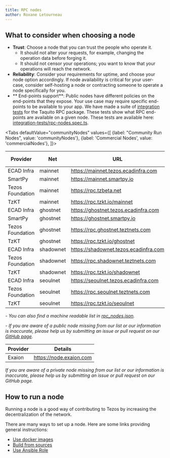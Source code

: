 ```yaml
---
title: RPC nodes
author: Roxane Letourneau
---
```



## What to consider when choosing a node

- **Trust**: Choose a node that you can trust the people who operate it.
  - It should not alter your requests, for example, changing the operation data before forging it.
  - It should not censor your operations; you want to know that your operations will reach the network.
- **Reliability**: Consider your requirements for uptime, and choose your node option accordingly. If node availability is critical for your user-case, consider self-hosting a node or contracting someone to operate a node specifically for you.
- ** End-points support**: Public nodes have different policies on the end-points that they expose. Your use case may require specific end-points to be available to your app. We have made a suite of [integration tests](rpc_nodes_integration_test.md) for the Taquito RPC package. These tests show what RPC end-points are available on a given node. These tests are available here: [integration-tests/rpc-nodes.spec.ts](https://github.com/ecadlabs/taquito/blob/master/integration-tests/rpc-nodes.spec.ts).

<Tabs
defaultValue="communityNodes"
values={[
{label: "Community Run Nodes", value: 'communityNodes'},
{label: 'Commercial Nodes', value: 'commercialNodes'},
]}>
<TabItem value="communityNodes">

<div style={{ 
  overflowX: 'auto', 
  width: '100%',
  display: 'block'
}}>

<div style={{
  minWidth: '800px'
}}>

| Provider         | Net       | URL                                   | Header                                                                        | Last Block                                                                           | Block Received                                                                      |
| ---------------- | --------- | ------------------------------------- | ----------------------------------------------------------------------------- | ------------------------------------------------------------------------------------ | ----------------------------------------------------------------------------------- |
| ECAD Infra       | mainnet   | https://mainnet.tezos.ecadinfra.com   | [Check](https://mainnet.tezos.ecadinfra.com/chains/main/blocks/head/header)   | <LastBlockLink network="mainnet" rpcUrl="https://mainnet.tezos.ecadinfra.com" />     | <ReceivedTime network="mainnet" rpcUrl="https://mainnet.tezos.ecadinfra.com" />     |
| SmartPy          | mainnet   | https://mainnet.smartpy.io            | [Check](https://mainnet.smartpy.io/chains/main/blocks/head/header)            | <LastBlockLink network="mainnet" rpcUrl="https://mainnet.smartpy.io" />              | <ReceivedTime network="mainnet" rpcUrl="https://mainnet.smartpy.io" />              |
| Tezos Foundation | mainnet   | https://rpc.tzbeta.net                | [Check](https://rpc.tzbeta.net/chains/main/blocks/head/header)                | <LastBlockLink network="mainnet" rpcUrl="https://rpc.tzbeta.net" />                  | <ReceivedTime network="mainnet" rpcUrl="https://rpc.tzbeta.net" />                  |
| TzKT             | mainnet   | https://rpc.tzkt.io/mainnet           | [Check](https://rpc.tzkt.io/mainnet/chains/main/blocks/head/header)           | <LastBlockLink network="mainnet" rpcUrl="https://rpc.tzkt.io/mainnet" />             | <ReceivedTime network="mainnet" rpcUrl="https://rpc.tzkt.io/mainnet" />             |
| ECAD Infra       | ghostnet  | https://ghostnet.tezos.ecadinfra.com  | [Check](https://ghostnet.tezos.ecadinfra.com/chains/main/blocks/head/header)  | <LastBlockLink network="ghostnet" rpcUrl="https://ghostnet.tezos.ecadinfra.com" />   | <ReceivedTime network="ghostnet" rpcUrl="https://ghostnet.tezos.ecadinfra.com" />   |
| SmartPy          | ghostnet  | https://ghostnet.smartpy.io           | [Check](https://ghostnet.smartpy.io/chains/main/blocks/head/header)           | <LastBlockLink network="ghostnet" rpcUrl="https://ghostnet.smartpy.io" />            | <ReceivedTime network="ghostnet" rpcUrl="https://ghostnet.smartpy.io" />            |
| Tezos Foundation | ghostnet  | https://rpc.ghostnet.teztnets.com     | [Check](https://rpc.ghostnet.teztnets.com/chains/main/blocks/head/header)     | <LastBlockLink network="ghostnet" rpcUrl="https://rpc.ghostnet.teztnets.com" />      | <ReceivedTime network="ghostnet" rpcUrl="https://rpc.ghostnet.teztnets.com" />      |
| TzKT             | ghostnet  | https://rpc.tzkt.io/ghostnet          | [Check](https://rpc.tzkt.io/ghostnet/chains/main/blocks/head/header)          | <LastBlockLink network="ghostnet" rpcUrl="https://rpc.tzkt.io/ghostnet" />           | <ReceivedTime network="ghostnet" rpcUrl="https://rpc.tzkt.io/ghostnet" />           |
| ECAD Infra       | shadownet | https://shadownet.tezos.ecadinfra.com | [Check](https://shadownet.tezos.ecadinfra.com/chains/main/blocks/head/header) | <LastBlockLink network="shadownet" rpcUrl="https://shadownet.tezos.ecadinfra.com" /> | <ReceivedTime network="shadownet" rpcUrl="https://shadownet.tezos.ecadinfra.com" /> |
| Tezos Foundation | shadownet | https://rpc.shadownet.teztnets.com    | [Check](https://rpc.shadownet.teztnets.com/chains/main/blocks/head/header)    | <LastBlockLink network="shadownet" rpcUrl="https://rpc.shadownet.teztnets.com" />    | <ReceivedTime network="shadownet" rpcUrl="https://rpc.shadownet.teztnets.com" />    |
| TzKT             | shadownet | https://rpc.tzkt.io/shadownet         | [Check](https://rpc.tzkt.io/shadownet/chains/main/blocks/head/header)         | <LastBlockLink network="shadownet" rpcUrl="https://rpc.tzkt.io/shadownet" />         | <ReceivedTime network="shadownet" rpcUrl="https://rpc.tzkt.io/shadownet" />         |
| ECAD Infra       | seoulnet  | https://seoulnet.tezos.ecadinfra.com  | [Check](https://seoulnet.tezos.ecadinfra.com/chains/main/blocks/head/header)  | <LastBlockLink network="seoulnet" rpcUrl="https://seoulnet.tezos.ecadinfra.com" />   | <ReceivedTime network="seoulnet" rpcUrl="https://seoulnet.tezos.ecadinfra.com" />   |
| Tezos Foundation | seoulnet  | https://rpc.seoulnet.teztnets.com     | [Check](https://rpc.seoulnet.teztnets.com/chains/main/blocks/head/header)     | <LastBlockLink network="seoulnet" rpcUrl="https://rpc.seoulnet.teztnets.com" />      | <ReceivedTime network="seoulnet" rpcUrl="https://rpc.seoulnet.teztnets.com" />      |
| TzKT             | seoulnet  | https://rpc.tzkt.io/seoulnet          | [Check](https://rpc.tzkt.io/seoulnet/chains/main/blocks/head/header)          | <LastBlockLink network="seoulnet" rpcUrl="https://rpc.tzkt.io/seoulnet" />           | <ReceivedTime network="seoulnet" rpcUrl="https://rpc.tzkt.io/seoulnet" />           |

</div>

</div>

<!-- when updating this table make sure to update the website/static/docs/rpc_nodes.json first and rerun example/convert-rpc-json-to-md.ts to replace the output table above -->

_- You can also find a machine readable list in [rpc_nodes.json](https://taquito.io/docs/rpc_nodes.json)._

_- If you are aware of a public node missing from our list or our information is inaccurate, please help us by submitting an issue or pull request on our [GitHub page](https://github.com/ecadlabs/taquito)._

</TabItem>
  <TabItem value="commercialNodes">

| Provider | Details                 |
| -------- | ----------------------- |
| Exaion   | https://node.exaion.com |

_If you are aware of a private node missing from our list or our information is inaccurate, please help us by submitting an issue or pull request on our GitHub page._

  </TabItem>
</Tabs>

## How to run a node

Running a node is a good way of contributing to Tezos by increasing the decentralization of the network.

There are many ways to set up a node. Here are some links providing general instructions:

- [Use docker images](https://tezos.gitlab.io/introduction/howtoget.html#docker-images)
- [Build from sources](https://tezos.gitlab.io/introduction/howtoget.html#docker-images)
- [Use Ansible Role](https://github.com/ecadlabs/ansible-role-tezos-node/blob/master/README.md)
